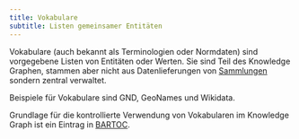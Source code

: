 ```yaml
---
title: Vokabulare
subtitle: Listen gemeinsamer Entitäten
---
```


Vokabulare (auch bekannt als Terminologien oder Normdaten) sind vorgegebene Listen von Entitäten oder Werten. Sie sind Teil des Knowledge Graphen, stammen aber nicht aus Datenlieferungen von [Sammlungen](basics.qmd#sammlungen) sondern zentral verwaltet.

Beispiele für Vokabulare sind GND, GeoNames und Wikidata.

Grundlage für die kontrollierte Verwendung von Vokabularen im Knowledge Graph ist ein Eintrag in [BARTOC](https://bartoc.org).
